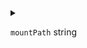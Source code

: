 
<details>
<summary>

`mountPath`  <span class="config-field-type">string</span> 

</summary>

Path within the container at which the volume should be mounted.  Must
not contain ':'.

</details>
